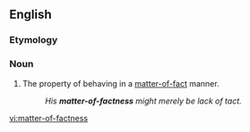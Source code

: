 ==English==

===Etymology===
{{suffix|matter-of-fact|ness|lang=en}}

===Noun===
{{en-noun|-}}

# The property of behaving in a [[matter-of-fact]] manner.
#:''His '''matter-of-factness''' might merely be lack of tact.''

[[vi:matter-of-factness]]
